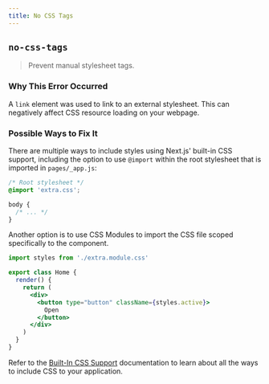 ```yaml
---
title: No CSS Tags
---
```


## `no-css-tags`

> Prevent manual stylesheet tags.

### Why This Error Occurred

A `link` element was used to link to an external stylesheet. This can negatively affect CSS resource loading on your webpage.

### Possible Ways to Fix It

There are multiple ways to include styles using Next.js' built-in CSS support, including the option to use `@import` within the root stylesheet that is imported in `pages/_app.js`:

```css filename="styles.css"
/* Root stylesheet */
@import 'extra.css';

body {
  /* ... */
}
```

Another option is to use CSS Modules to import the CSS file scoped specifically to the component.

```jsx filename="pages/index.js"
import styles from './extra.module.css'

export class Home {
  render() {
    return (
      <div>
        <button type="button" className={styles.active}>
          Open
        </button>
      </div>
    )
  }
}
```

Refer to the [Built-In CSS Support](https://nextjs.org/docs/basic-features/built-in-css-support) documentation to learn about all the ways to include CSS to your application.
